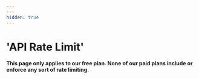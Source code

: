 ```yaml
---
---
hidden: true
---
```


# 'API Rate Limit'

<Snippet file="rate-limit.mdx" />

<Warning>

**This page only applies to our free plan. None of our paid plans include or enforce any sort of rate limiting.**

</Warning>
